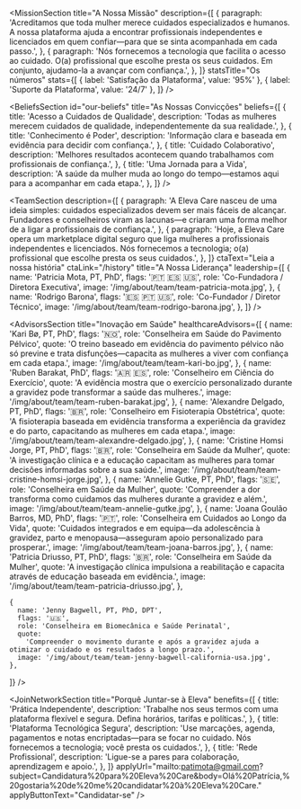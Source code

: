 

<HeadlineSection
  id="transforming-women-healthcare"
  headingLevel="h1"
  title="A transformar a saúde da mulher com compaixão e cuidado baseado em evidência"
  description="Estamos aqui para tornar mais fácil encontrar a ajuda certa, no momento certo. A Eleva Care liga-a a profissionais licenciados através de uma plataforma segura e de confiança."
/>

<MissionSection
  title="A Nossa Missão"
  description={[
    {
      paragraph:
        'Acreditamos que toda mulher merece cuidados especializados e humanos. A nossa plataforma ajuda a encontrar profissionais independentes e licenciados em quem confiar—para que se sinta acompanhada em cada passo.',
    },
    {
      paragraph:
        'Nós fornecemos a tecnologia que facilita o acesso ao cuidado. O(a) profissional que escolhe presta os seus cuidados. Em conjunto, ajudamo-la a avançar com confiança.',
    },
  ]}
  statsTitle="Os números"
  stats={[
    { label: 'Satisfação da Plataforma', value: '95%' },
    { label: 'Suporte da Plataforma', value: '24/7' },
  ]}
/>

<HeadlineSection
  id="our-vision"
  label="A Nossa Visão"
  title="Aproximamos ciência e cuidado—para que o apoio seja pessoal"
  description="Trazemos a experiência certa até si—tornando o cuidado especializado mais acessível em cada fase."
/>

<BeliefsSection
  id="our-beliefs"
  title="As Nossas Convicções"
  beliefs={[
    {
      title: 'Acesso a Cuidados de Qualidade',
      description:
        'Todas as mulheres merecem cuidados de qualidade, independentemente da sua realidade.',
    },
    {
      title: 'Conhecimento é Poder',
      description: 'Informação clara e baseada em evidência para decidir com confiança.',
    },
    {
      title: 'Cuidado Colaborativo',
      description:
        'Melhores resultados acontecem quando trabalhamos com profissionais de confiança.',
    },
    {
      title: 'Uma Jornada para a Vida',
      description:
        'A saúde da mulher muda ao longo do tempo—estamos aqui para a acompanhar em cada etapa.',
    },
  ]}
/>

<HeadlineSection
  id="our-team"
  label="Conheça a nossa equipa"
  title="Liderados por inovadores e especialistas com empatia"
  description="A nossa equipa junta saúde da mulher, tecnologia e cuidado—para que se sinta acompanhada, informada e cuidada."
/>

<TeamSection
  description={[
    {
      paragraph:
        'A Eleva Care nasceu de uma ideia simples: cuidados especializados devem ser mais fáceis de alcançar. Fundadores e conselheiros viram as lacunas—e criaram uma forma melhor de a ligar a profissionais de confiança.',
    },
    {
      paragraph:
        'Hoje, a Eleva Care opera um marketplace digital seguro que liga mulheres a profissionais independentes e licenciados. Nós fornecemos a tecnologia; o(a) profissional que escolhe presta os seus cuidados.',
    },
  ]}
  ctaText="Leia a nossa história"
  ctaLink="/history"
  title="A Nossa Liderança"
  leadership={[
    {
      name: 'Patricia Mota, PT, PhD',
      flags: '🇵🇹 🇪🇸 🇺🇸',
      role: 'Co-Fundadora / Diretora Executiva',
      image: '/img/about/team/team-patricia-mota.jpg',
    },
    {
      name: 'Rodrigo Barona',
      flags: '🇪🇸 🇵🇹 🇺🇸',
      role: 'Co-Fundador / Diretor Técnico',
      image: '/img/about/team/team-rodrigo-barona.jpg',
    },
  ]}
/>

<HeadlineSection
  id="board-of-advisors"
  label="Orientados por especialistas da indústria"
  title="Conselho Consultivo"
  description="O nosso conselho reúne líderes em saúde da mulher, inovação e evidência clínica."
/>

<AdvisorsSection
  title="Inovação em Saúde"
  healthcareAdvisors={[
    {
      name: 'Kari Bø, PT, PhD',
      flags: '🇳🇴',
      role: 'Conselheira em Saúde do Pavimento Pélvico',
      quote:
        'O treino baseado em evidência do pavimento pélvico não só previne e trata disfunções—capacita as mulheres a viver com confiança em cada etapa.',
      image: '/img/about/team/team-kari-bo.jpg',
    },
        {
      name: 'Ruben Barakat, PhD',
      flags: '🇦🇷 🇪🇸',
      role: 'Conselheiro em Ciência do Exercício',
      quote:
        'A evidência mostra que o exercício personalizado durante a gravidez pode transformar a saúde das mulheres.',
      image: '/img/about/team/team-ruben-barakat.jpg',
    },
        {
      name: 'Alexandre Delgado, PT, PhD',
      flags: '🇧🇷',
      role: 'Conselheiro em Fisioterapia Obstétrica',
      quote:
        'A fisioterapia baseada em evidência transforma a experiência da gravidez e do parto, capacitando as mulheres em cada etapa.',
      image: '/img/about/team/team-alexandre-delgado.jpg',
    },
    {
      name: 'Cristine Homsi Jorge, PT, PhD',
      flags: '🇧🇷',
      role: 'Conselheira em Saúde da Mulher',
      quote:
        'A investigação clínica e a educação capacitam as mulheres para tomar decisões informadas sobre a sua saúde.',
      image: '/img/about/team/team-cristine-homsi-jorge.jpg',
    },
 {
      name: 'Annelie Gutke, PT, PhD',
      flags: '🇸🇪',
      role: 'Conselheira em Saúde da Mulher',
      quote:
        'Compreender a dor transforma como cuidamos das mulheres durante a gravidez e além.',
      image: '/img/about/team/team-annelie-gutke.jpg',
    },
       {
      name: 'Joana Goulão Barros, MD, PhD',
      flags: '🇵🇹',
      role: 'Conselheira em Cuidados ao Longo da Vida',
      quote:
        'Cuidados integrados e em equipa—da adolescência à gravidez, parto e menopausa—asseguram apoio personalizado para prosperar.',
      image: '/img/about/team/team-joana-barros.jpg',
    },
    {
      name: 'Patricia Driusso, PT, PhD',
      flags: '🇧🇷',
      role: 'Conselheira em Saúde da Mulher',
      quote:
        'A investigação clínica impulsiona a reabilitação e capacita através de educação baseada em evidência.',
      image: '/img/about/team/team-patricia-driusso.jpg',
    },

    {
      name: 'Jenny Bagwell, PT, PhD, DPT',
      flags: '🇺🇸',
      role: 'Conselheira em Biomecânica e Saúde Perinatal',
      quote:
        'Compreender o movimento durante e após a gravidez ajuda a otimizar o cuidado e os resultados a longo prazo.',
      image: '/img/about/team/team-jenny-bagwell-california-usa.jpg',
    },

]}
/>

<HeadlineSection
  id="join-our-network"
  label="Junte-se à nossa rede"
  title="Transforme os cuidados de saúde da mulher connosco"
  description="Junte-se a uma comunidade dedicada a tornar os cuidados de qualidade mais acessíveis."
/>

<JoinNetworkSection
  title="Porquê Juntar-se à Eleva"
  benefits={[
    {
      title: 'Prática Independente',
      description:
        'Trabalhe nos seus termos com uma plataforma flexível e segura. Defina horários, tarifas e políticas.',
    },
    {
      title: 'Plataforma Tecnológica Segura',
      description:
        'Use marcações, agenda, pagamentos e notas encriptadas—para se focar no cuidado. Nós fornecemos a tecnologia; você presta os cuidados.',
    },
    {
      title: 'Rede Profissional',
      description: 'Ligue-se a pares para colaboração, aprendizagem e apoio.',
    },
  ]}
  applyUrl="mailto:patimota@gmail.com?subject=Candidatura%20para%20Eleva%20Care&body=Olá%20Patrícia,%20gostaria%20de%20me%20candidatar%20à%20Eleva%20Care."
  applyButtonText="Candidatar-se"
/>
